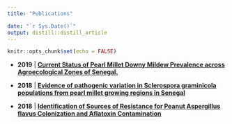 ```yaml
---
title: "Publications"

date: "`r Sys.Date()`"
output: distill::distill_article
---
```


```r
knitr::opts_chunk$set(echo = FALSE)
```




- **2019** | [**Current Status of Pearl Millet Downy Mildew Prevalence across Agroecological Zones of Senegal.**](https://www.hindawi.com/journals/tswj/2019/1252653/)

- **2018** | [**Evidence of pathogenic variation in Sclerospora graminicola populations from pearl millet growing regions in Senegal**](https://link.springer.com/article/10.1007/s42161-018-0090-2)

- **2018** | [**Identification of Sources of Resistance for Peanut Aspergillus flavus Colonization and Aflatoxin Contamination**](https://www.hindawi.com/journals/ija/2018/5468602/)
